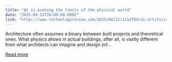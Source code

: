 ```yaml
---
title: "AI is pushing the limits of the physical world"
date: "2025-04-21T10:00:00.000Z"
link: "https://www.technologyreview.com/2025/04/21/1114764/ai-artificial-intelligence-architecture-building/"
---
```


Architecture often assumes a binary between built projects and theoretical ones. What physics allows in actual buildings, after all, is vastly different from what architects can imagine and design (of...

[Read more](https://www.technologyreview.com/2025/04/21/1114764/ai-artificial-intelligence-architecture-building/)
